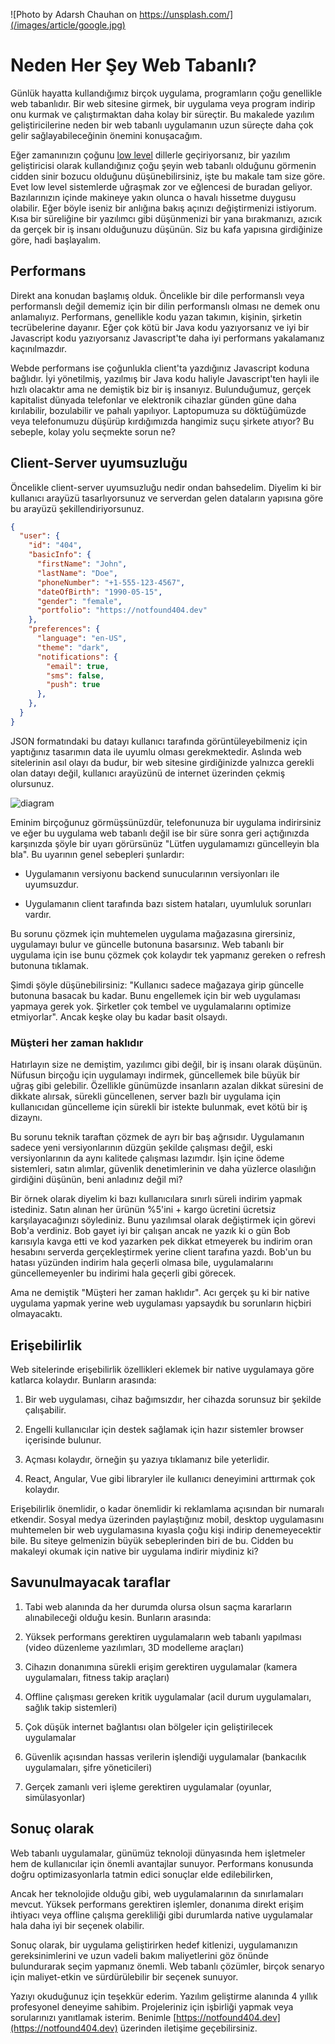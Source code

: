 ![Photo by Adarsh Chauhan on https://unsplash.com/](/images/article/google.jpg)

# Neden Her Şey Web Tabanlı?

Günlük hayatta kullandığımız birçok uygulama, programların çoğu genellikle web tabanlıdır. Bir web sitesine girmek, bir uygulama veya program indirip onu kurmak ve çalıştırmaktan daha kolay bir süreçtir. Bu makalede yazılım geliştiricilerine neden bir web tabanlı uygulamanın uzun süreçte daha çok gelir sağlayabileceğinin önemini konuşacağım.

Eğer zamanınızın çoğunu [low level](https://en.wikipedia.org/wiki/Low-level_programming_language) dillerle geçiriyorsanız, bir yazılım geliştiricisi olarak kullandığınız çoğu şeyin web tabanlı olduğunu görmenin cidden sinir bozucu olduğunu düşünebilirsiniz, işte bu makale tam size göre. Evet low level sistemlerde uğraşmak zor ve eğlencesi de buradan geliyor. Bazılarınızın içinde makineye yakın olunca o havalı hissetme duygusu olabilir. Eğer böyle iseniz bir anlığına bakış açınızı değiştirmenizi istiyorum. Kısa bir süreliğine bir yazılımcı gibi düşünmenizi bir yana bırakmanızı, azıcık da gerçek bir iş insanı olduğunuzu düşünün. Siz bu kafa yapısına girdiğinize göre, hadi başlayalım.

## Performans

Direkt ana konudan başlamış olduk. Öncelikle bir dile performanslı veya performanslı değil dememiz için bir dilin performanslı olması ne demek onu anlamalıyız. Performans, genellikle kodu yazan takımın, kişinin, şirketin tecrübelerine dayanır. Eğer çok kötü bir Java kodu yazıyorsanız ve iyi bir Javascript kodu yazıyorsanız Javascript'te daha iyi performans yakalamanız kaçınılmazdır.

Webde performans ise çoğunlukla client'ta yazdığınız Javascript koduna bağlıdır. İyi yönetilmiş, yazılmış bir Java kodu haliyle Javascript'ten hayli ile hızlı olacaktır ama ne demiştik biz bir iş insanıyız. Bulunduğumuz, gerçek kapitalist dünyada telefonlar ve elektronik cihazlar günden güne daha kırılabilir, bozulabilir ve pahalı yapılıyor. Laptopumuza su döktüğümüzde veya telefonumuzu düşürüp kırdığımızda hangimiz suçu şirkete atıyor? Bu sebeple, kolay yolu seçmekte sorun ne?

## Client-Server uyumsuzluğu

Öncelikle client-server uyumsuzluğu nedir ondan bahsedelim. Diyelim ki bir kullanıcı arayüzü tasarlıyorsunuz ve serverdan gelen dataların yapısına göre bu arayüzü şekillendiriyorsunuz.

```json
{
  "user": {
    "id": "404",
    "basicInfo": {
      "firstName": "John",
      "lastName": "Doe",
      "phoneNumber": "+1-555-123-4567",
      "dateOfBirth": "1990-05-15",
      "gender": "female",
      "portfolio": "https://notfound404.dev"
    },
    "preferences": {
      "language": "en-US",
      "theme": "dark",
      "notifications": {
        "email": true,
        "sms": false,
        "push": true
      },
    },
  }
}
```

JSON formatındaki bu datayı kullanıcı tarafında görüntüleyebilmeniz için yaptığınız tasarımın data ile uyumlu olması gerekmektedir. Aslında web sitelerinin asıl olayı da budur, bir web sitesine girdiğinizde yalnızca gerekli olan datayı değil, kullanıcı arayüzünü de internet üzerinden çekmiş olursunuz.

![diagram](/images/article/diagram.png)

Eminim birçoğunuz görmüşsünüzdür, telefonunuza bir uygulama indirirsiniz ve eğer bu uygulama web tabanlı değil ise bir süre sonra geri açtığınızda karşınızda şöyle bir uyarı görürsünüz "Lütfen uygulamamızı güncelleyin bla bla". Bu uyarının genel sebepleri şunlardır:

- Uygulamanın versiyonu backend sunucularının versiyonları ile uyumsuzdur.

- Uygulamanın client tarafında bazı sistem hataları, uyumluluk sorunları vardır.

Bu sorunu çözmek için muhtemelen uygulama mağazasına girersiniz, uygulamayı bulur ve güncelle butonuna basarsınız. Web tabanlı bir uygulama için ise bunu çözmek çok kolaydır tek yapmanız gereken o refresh butonuna tıklamak.

Şimdi şöyle düşünebilirsiniz: "Kullanıcı sadece mağazaya girip güncelle butonuna basacak bu kadar. Bunu engellemek için bir web uygulaması yapmaya gerek yok. Şirketler çok tembel ve uygulamalarını optimize etmiyorlar". Ancak keşke olay bu kadar basit olsaydı.

### Müşteri her zaman haklıdır

Hatırlayın size ne demiştim, yazılımcı gibi değil, bir iş insanı olarak düşünün. Nüfusun birçoğu için uygulamayı indirmek, güncellemek bile büyük bir uğraş gibi gelebilir. Özellikle günümüzde insanların azalan dikkat süresini de dikkate alırsak, sürekli güncellenen, server bazlı bir uygulama için kullanıcıdan güncelleme için sürekli bir istekte bulunmak, evet kötü bir iş dizaynı.

Bu sorunu teknik taraftan çözmek de ayrı bir baş ağrısıdır. Uygulamanın sadece yeni versiyonlarının düzgün şekilde çalışması değil, eski versiyonlarının da aynı kalitede çalışması lazımdır. İşin içine ödeme sistemleri, satın alımlar, güvenlik denetimlerinin ve daha yüzlerce olasılığın girdiğini düşünün, beni anladınız değil mi?

Bir örnek olarak diyelim ki bazı kullanıcılara sınırlı süreli indirim yapmak istediniz. Satın alınan her ürünün %5'ini + kargo ücretini ücretsiz karşılayacağınızı söylediniz. Bunu yazılımsal olarak değiştirmek için görevi Bob'a verdiniz. Bob gayet iyi bir çalışan ancak ne yazık ki o gün Bob karısıyla kavga etti ve kod yazarken pek dikkat etmeyerek bu indirim oran hesabını serverda gerçekleştirmek yerine client tarafına yazdı. Bob'un bu hatası yüzünden indirim hala geçerli olmasa bile, uygulamalarını güncellemeyenler bu indirimi hala geçerli gibi görecek.

Ama ne demiştik "Müşteri her zaman haklıdır". Acı gerçek şu ki bir native uygulama yapmak yerine web uygulaması yapsaydık bu sorunların hiçbiri olmayacaktı.

## Erişebilirlik

Web sitelerinde erişebilirlik özellikleri eklemek bir native uygulamaya göre katlarca kolaydır. Bunların arasında:

1. Bir web uygulaması, cihaz bağımsızdır, her cihazda sorunsuz bir şekilde çalışabilir.

2. Engelli kullanıcılar için destek sağlamak için hazır sistemler browser içerisinde bulunur.

3. Açması kolaydır, örneğin şu yazıya tıklamanız bile yeterlidir.

4. React, Angular, Vue gibi libraryler ile kullanıcı deneyimini arttırmak çok kolaydır.

Erişebilirlik önemlidir, o kadar önemlidir ki reklamlama açısından bir numaralı etkendir. Sosyal medya üzerinden paylaştığınız mobil, desktop uygulamasını muhtemelen bir web uygulamasına kıyasla çoğu kişi indirip denemeyecektir bile. Bu siteye gelmenizin büyük sebeplerinden biri de bu. Cidden bu makaleyi okumak için native bir uygulama indirir miydiniz ki?

## Savunulmayacak taraflar

1. Tabi web alanında da her durumda olursa olsun saçma kararların alınabileceği olduğu kesin. Bunların arasında:

2. Yüksek performans gerektiren uygulamaların web tabanlı yapılması (video düzenleme yazılımları, 3D modelleme araçları)

3. Cihazın donanımına sürekli erişim gerektiren uygulamalar (kamera uygulamaları, fitness takip araçları)

4. Offline çalışması gereken kritik uygulamalar (acil durum uygulamaları, sağlık takip sistemleri)

5. Çok düşük internet bağlantısı olan bölgeler için geliştirilecek uygulamalar

6. Güvenlik açısından hassas verilerin işlendiği uygulamalar (bankacılık uygulamaları, şifre yöneticileri)

7. Gerçek zamanlı veri işleme gerektiren uygulamalar (oyunlar, simülasyonlar)

## Sonuç olarak

Web tabanlı uygulamalar, günümüz teknoloji dünyasında hem işletmeler hem de kullanıcılar için önemli avantajlar sunuyor. Performans konusunda doğru optimizasyonlarla tatmin edici sonuçlar elde edilebilirken,

Ancak her teknolojide olduğu gibi, web uygulamalarının da sınırlamaları mevcut. Yüksek performans gerektiren işlemler, donanıma direkt erişim ihtiyacı veya offline çalışma gerekliliği gibi durumlarda native uygulamalar hala daha iyi bir seçenek olabilir.

Sonuç olarak, bir uygulama geliştirirken hedef kitlenizi, uygulamanızın gereksinimlerini ve uzun vadeli bakım maliyetlerini göz önünde bulundurarak seçim yapmanız önemli. Web tabanlı çözümler, birçok senaryo için maliyet-etkin ve sürdürülebilir bir seçenek sunuyor.

Yazıyı okuduğunuz için teşekkür ederim. Yazılım geliştirme alanında 4 yıllık profesyonel deneyime sahibim. Projeleriniz için işbirliği yapmak veya sorularınızı yanıtlamak isterim. Benimle [https://notfound404.dev](https://notfound404.dev) üzerinden iletişime geçebilirsiniz.